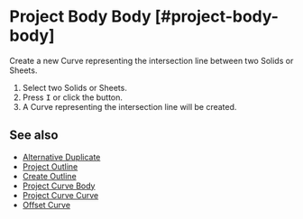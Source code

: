 
# Project Body Body [#project-body-body]

<Reference shortcut="I" command="Project Body Body" button="" />

Create a new Curve representing the intersection line between two Solids or Sheets.

1. Select two Solids or Sheets.
2. Press <kbd>I</kbd> or click the button.
3. A Curve representing the intersection line will be created.

## See also
- [Alternative Duplicate](./alternative-duplicate)
- [Project Outline](./project-outline)
- [Create Outline](./create-outline)
- [Project Curve Body](./project-curve-body)
- [Project Curve Curve](./project-curve-curve)
- [Offset Curve](./offset-curve)











